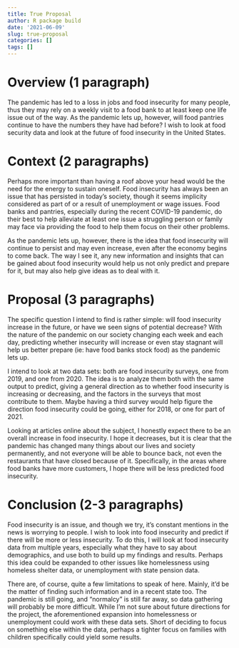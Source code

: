 ```yaml
---
title: True Proposal
author: R package build
date: '2021-06-09'
slug: true-proposal
categories: []
tags: []
---
```


# Overview (1 paragraph)

The pandemic has led to a loss in jobs and food insecurity for many people, thus they may rely on a weekly visit to a food bank to at least keep one life issue out of the way. As the pandemic lets up, however, will food pantries continue to have the numbers they have had before? I wish to look at food security data and look at the future of food insecurity in the United States. 

# Context (2 paragraphs)

Perhaps more important than having a roof above your head would be the need for the energy to sustain oneself. Food insecurity has always been an issue that has persisted in today's society, though it seems implicity considered as part of or a result of unemployment or wage issues. Food banks and pantries, especially during the recent COVID-19 pandemic, do their best to help alleviate at least one issue a struggling person or family may face via providing the food to help them focus on their other problems. 

As the pandemic lets up, however, there is the idea that food insecurity will continue to persist and may even increase, even after the economy begins to come back. The way I see it, any new information and insights that can be gained about food insecurity would help us not only predict and prepare for it, but may also help give ideas as to deal with it. 

# Proposal (3 paragraphs)

The specific question I intend to find is rather simple: will food insecurity increase in the future, or have we seen signs of potential decrease? With the nature of the pandemic on our society changing each week and each day, predicting whether insecurity will increase or even stay stagnant will help us better prepare (ie: have food banks stock food) as the pandemic lets up. 

I intend to look at two data sets: both are food insecurity surveys, one from 2019, and one from 2020. The idea is to analyze them both with the same output to predict, giving a general direction as to whether food insecurity is increasing or decreasing, and the factors in the surveys that most contribute to them. Maybe having a third survey would help figure the direction food insecurity could be going, either for 2018, or one for part of 2021. 

Looking at articles online about the subject, I honestly expect there to be an overall increase in food insecurity. I hope it decreases, but it is clear that the pandemic has changed many things about our lives and society permanently, and not everyone will be able to bounce back, not even the restaurants that have closed because of it. Specifically, in the areas where food banks have more customers, I hope there will be less predicted food insecurity. 

# Conclusion (2-3 paragraphs)

Food insecurity is an issue, and though we try, it's constant mentions in the news is worrying to people. I wish to look into food insecurity and predict if there will be more or less insecurity. To do this, I will look at food insecurity data from multiple years, especially what they have to say about demographics, and use both to build up my findings and results. Perhaps this idea could be expanded to other issues like homelessness using homeless shelter data, or unemployment with state pension data. 

There are, of course, quite a few limitations to speak of here. Mainly, it'd be the matter of finding such information and in a recent state too. The pandemic is still going, and "normalcy" is still far away, so data gathering will probably be more difficult. While I'm not sure about future directions for the project, the aforementioned expansion into homelessness or unemployment could work with these data sets. Short of deciding to focus on something else within the data, perhaps a tighter focus on families with children specifically could yield some results. 


  